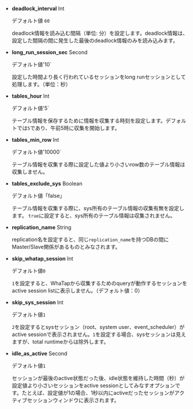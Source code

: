 <Xclude product ='cubrid,redis'>

-   **deadlock_interval** <span class='type'>Int</span>

    デフォルト値 `60`

    deadlock情報を読み込む間隔（単位: 分）を設定します。deadlock情報は、設定した間隔の間に発生した最後のdeadlock情報のみを読み込みます。

</Xclude>

<Xclude product ='redis'>

-   **long_run_session_sec** <span class='type'>Second</span>

    デフォルト値'10\`

    設定した時間より長く行われているセッションをlong runセッションとして処理します。（単位：秒）

-   **tables_hour** <span class='type'>Int</span>

    デフォルト値'5\`

    テーブル情報を保存するために情報を収集する時刻を設定します。デフォルトでは`5`であり、午前5時に収集を開始します。

-   **tables_min_row** <span class='type'>Int</span>

    デフォルト値'10000\`

    テーブル情報を収集する際に設定した値より小さいrow数のテーブル情報は収集しません。

</Xclude>

<InDoc product='oracle,tibero'>

-   **tables_exclude_sys** <span class='type'>Boolean</span>

    デフォルト値「false」

    テーブル情報を収集する際に、sys所有のテーブル情報の収集有無を設定します。 `true`に設定すると、sys所有のテーブル情報は収集されません。

</InDoc>

<Xclude product ='cubrid,redis'>

-   **replication_name** <span class='type'>String</span>

    replication名を設定すると、同じ`replication_name`を持つDBの間にMaster/Slave関係があるものとみなされます。

-   **skip_whatap_session** <span class='type'>Int</span>

    デフォルト値`0`

    `1`を設定すると、WhaTapから収集するためのqueryが動作するセッションをactive session listに表示しません。（デフォルト値：0）

</Xclude>

<InDoc product='mysql'>

-   **skip_sys_session** <span class='type'>Int</span>

    デフォルト値`1`

    `2`を設定するとsysセッション（root、system user、event_scheduler）がactive sessionで表示されません。`1`を設定する場合、sysセッションは見えますが、total runtimeからは除外します。

</InDoc>

<InDoc product='redis'>

-   **idle_as_active** <span class='type'>Second</span>

    デフォルト値`1`

    セッションが最後のactive状態だった後、idle状態を維持した時間（秒）が設定値より小さいセッションをactive sessionとしてみなすオプションです。たとえば、設定値が1の場合、1秒以内にactiveだったセッションがアクティブセッションウィンドウに表示されます。

</InDoc>
